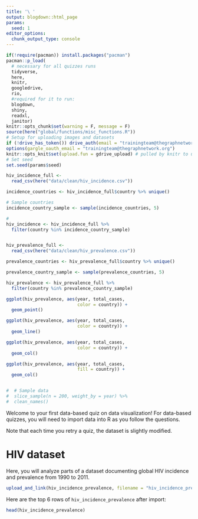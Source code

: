 ```yaml
---
title: '\ '
output: blogdown::html_page
params:
  seed: 1
editor_options: 
  chunk_output_type: console
---
```


```r
if(!require(pacman)) install.packages("pacman")
pacman::p_load(
  # necessary for all quizzes runs
  tidyverse, 
  here,
  knitr,
  googledrive,
  rio,
  #required for it to run:
  blogdown,
  shiny,
  readxl, 
  janitor)
knitr::opts_chunk$set(warning = F, message = F)
source(here("global/functions/misc_functions.R"))
# Setup for uploading images and datasets
if (!drive_has_token()) drive_auth(email = "trainingteam@thegraphnetwork.org")
options(gargle_oauth_email = "trainingteam@thegraphnetwork.org")
knitr::opts_knit$set(upload.fun = gdrive_upload) # pulled by knitr to upload image
# Set seed
set.seed(params$seed)
```

```r

hiv_incidence_full <- 
  read_csv(here("data/clean/hiv_incidence.csv"))

incidence_countries <- hiv_incidence_full$country %>% unique()

# Sample countries
incidence_country_sample <- sample(incidence_countries, 5)

# 
hiv_incidence <- hiv_incidence_full %>% 
  filter(country %in% incidence_country_sample)


hiv_prevalence_full <- 
  read_csv(here("data/clean/hiv_prevalence.csv"))

prevalence_countries <- hiv_prevalence_full$country %>% unique()

prevalence_country_sample <- sample(prevalence_countries, 5)

hiv_prevalence <- hiv_prevalence_full %>% 
  filter(country %in% prevalence_country_sample)

ggplot(hiv_prevalence, aes(year, total_cases,
                           color = country)) +
  geom_point()

ggplot(hiv_prevalence, aes(year, total_cases,
                           color = country)) +
  geom_line()

ggplot(hiv_prevalence, aes(year, total_cases,
                           color = country)) +
  geom_col()

ggplot(hiv_prevalence, aes(year, total_cases,
                           fill = country)) +
  geom_col()


#  # Sample data
#  slice_sample(n = 200, weight_by = year) %>%
#  clean_names()
```

Welcome to your first data-based quiz on data visualization! For data-based quizzes, you will need to import data into R as you follow the questions.

Note that each time you retry a quiz, the dataset is slightly modified.

# HIV dataset

Here, you will analyze parts of a dataset documenting global HIV incidence and prevalence from 1990 to 2011. 

```r
upload_and_link(hiv_incidence_prevalence, filename = "hiv_incidence_prevalence", format =  "csv")
```

Here are the top 6 rows of `hiv_incidence_prevalence` after import:

```r
head(hiv_incidence_prevalence)
```
